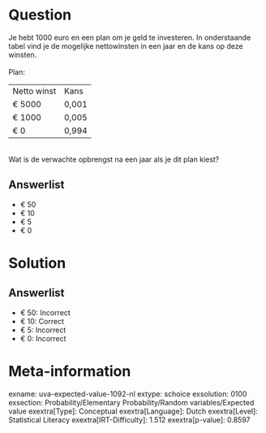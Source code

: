 Question
========

Je hebt 1000 euro en een plan om je geld te investeren. In onderstaande
tabel vind je de mogelijke nettowinsten in een jaar en de kans op deze
winsten.\
\
Plan:\

  ------------- -------
  Netto winst   Kans
  € 5000        0,001
  € 1000        0,005
  € 0           0,994
  ------------- -------

\
Wat is de verwachte opbrengst na een jaar als je dit plan kiest?\

Answerlist
----------

* € 50
* € 10
* € 5
* € 0

Solution
========

Answerlist
----------

* € 50: Incorrect
* € 10: Correct
* € 5: Incorrect
* € 0: Incorrect

Meta-information
================
exname: uva-expected-value-1092-nl
extype: schoice
exsolution: 0100
exsection: Probability/Elementary Probability/Random variables/Expected value
exextra[Type]: Conceptual
exextra[Language]: Dutch
exextra[Level]: Statistical Literacy
exextra[IRT-Difficulty]: 1.512
exextra[p-value]: 0.8597

